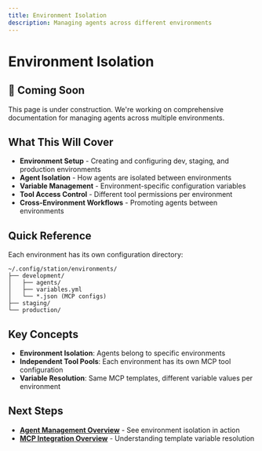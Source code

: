 ```yaml
---
title: Environment Isolation
description: Managing agents across different environments
---
```


# Environment Isolation

## 🚧 Coming Soon

This page is under construction. We're working on comprehensive documentation for managing agents across multiple environments.

## What This Will Cover

- **Environment Setup** - Creating and configuring dev, staging, and production environments
- **Agent Isolation** - How agents are isolated between environments
- **Variable Management** - Environment-specific configuration variables
- **Tool Access Control** - Different tool permissions per environment
- **Cross-Environment Workflows** - Promoting agents between environments

## Quick Reference

Each environment has its own configuration directory:

```
~/.config/station/environments/
├── development/
│   ├── agents/
│   ├── variables.yml
│   └── *.json (MCP configs)
├── staging/
└── production/
```

## Key Concepts

- **Environment Isolation**: Agents belong to specific environments
- **Independent Tool Pools**: Each environment has its own MCP tool configuration
- **Variable Resolution**: Same MCP templates, different variable values per environment

## Next Steps

- **[Agent Management Overview](/station/en/agents/overview)** - See environment isolation in action
- **[MCP Integration Overview](/station/en/mcp/overview)** - Understanding template variable resolution